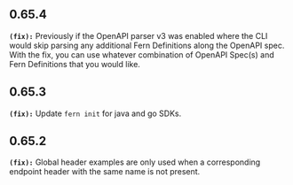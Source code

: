 ## 0.65.4
**`(fix):`** Previously if the OpenAPI parser v3 was enabled where the CLI would skip parsing any additional Fern Definitions
along the OpenAPI spec. With the fix, you can use whatever combination of OpenAPI Spec(s) and Fern Definitions that 
you would like.


## 0.65.3
**`(fix):`** Update `fern init` for java and go SDKs.


## 0.65.2
**`(fix):`** Global header examples are only used when a corresponding endpoint header with the same name is not present.


